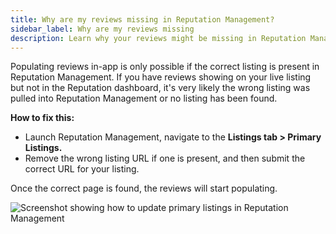 ```yaml
---
title: Why are my reviews missing in Reputation Management?
sidebar_label: Why are my reviews missing
description: Learn why your reviews might be missing in Reputation Management and how to fix it
---
```


Populating reviews in-app is only possible if the correct listing is present in Reputation Management. If you have reviews showing on your live listing but not in the Reputation dashboard, it's very likely the wrong listing was pulled into Reputation Management or no listing has been found.

**How to fix this:**

- Launch Reputation Management, navigate to the **Listings tab > Primary Listings.**
- Remove the wrong listing URL if one is present, and then submit the correct URL for your listing.

Once the correct page is found, the reviews will start populating.

![Screenshot showing how to update primary listings in Reputation Management](./img/missing-reviews.jpg)